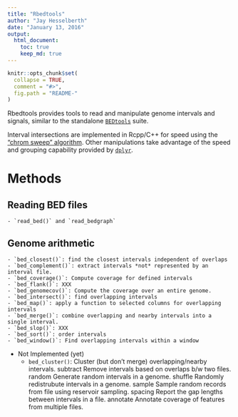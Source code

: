 ```yaml
---
title: "Rbedtools"
author: "Jay Hesselberth"
date: "January 13, 2016"
output:
  html_document:
    toc: true
    keep_md: true
---
```


```r
knitr::opts_chunk$set(
  collapse = TRUE,
  comment = "#>",
  fig.path = "README-"
)
```

Rbedtools provides tools to read and manipulate genome intervals and signals, similar to the standalone [`BEDtools`][1] suite.

Interval intersections are implemented in Rcpp/C++ for speed using the ["chrom sweep" algorithm][2]. Other manipulations take advantage of the speed and grouping capability provided by [`dplyr`][3].

# Methods

## Reading BED files

    - `read_bed()` and `read_bedgraph`
 
## Genome arithmetic 

    - `bed_closest()`: find the closest intervals independent of overlaps
    - `bed_complement()`: extract intervals *not* represented by an interval file.
    - `bed_coverage()`: Compute coverage for defined intervals
    - `bed_flank()`: XXX
    - `bed_genomecov()`: Compute the coverage over an entire genome.
    - `bed_intersect()`: find overlapping intervals
    - `bed_map()`: apply a function to selected columns for overlapping intervals
    - `bed_merge()`: combine overlapping and nearby intervals into a single interval.
    - `bed_slop()`: XXX
    - `bed_sort()`: order intervals 
    - `bed_window()`: Find overlapping intervals within a window
    
  * Not Implemented (yet)
    - `bed_cluster()`: Cluster (but don't merge) overlapping/nearby intervals.
    subtract      Remove intervals based on overlaps b/w two files.
    random        Generate random intervals in a genome.
    shuffle       Randomly redistrubute intervals in a genome.
    sample        Sample random records from file using reservoir sampling.
    spacing       Report the gap lengths between intervals in a file.
    annotate      Annotate coverage of features from multiple files.
    
[1]: http://bedtools.readthedocs.org/en/latest/
[2]: https://github.com/arq5x/chrom_sweep
[3]: https://github.com/hadley/dplyr
